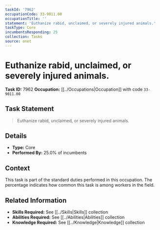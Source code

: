 ```yaml
---
taskId: '7962'
occupationCode: 33-9011.00
occupationTitle: ''
statement: 'Euthanize rabid, unclaimed, or severely injured animals.'
taskType: Core
incumbentsResponding: 25
collection: Tasks
source: onet
---
```

# Euthanize rabid, unclaimed, or severely injured animals.

**Task ID:** 7962
**Occupation:** [[../Occupations|Occupation]] with code `33-9011.00`

## Task Statement

> Euthanize rabid, unclaimed, or severely injured animals.

## Details

- **Type:** Core
- **Performed By:** 25.0% of incumbents

## Context

This task is part of the standard duties performed in this occupation. The percentage indicates how common this task is among workers in the field.

## Related Information

- **Skills Required:** See [[../Skills|Skills]] collection
- **Abilities Required:** See [[../Abilities|Abilities]] collection
- **Knowledge Required:** See [[../Knowledge|Knowledge]] collection

